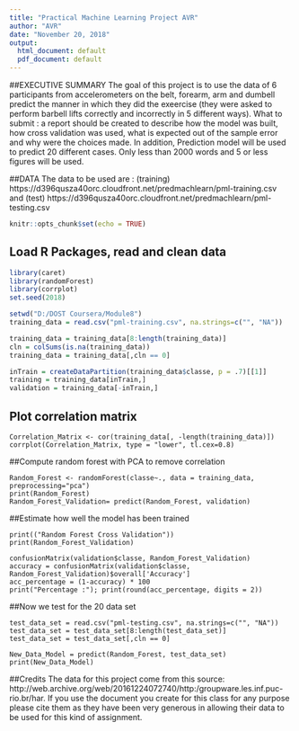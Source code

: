 ---
title: "Practical Machine Learning Project AVR"
author: "AVR"
date: "November 20, 2018"
output:
  html_document: default
  pdf_document: default
---
##EXECUTIVE SUMMARY
The goal of this project is to use the data of 6 participants from accelerometers on the belt, forearm, arm and dumbell predict the manner in which they did the exeercise (they were asked to perform barbell lifts correctly and incorrectly in 5 different ways). What to submit : a report should be created to describe how the model was built, how cross validation was used, what is expected out of the sample error and why were the choices made. In addition, Prediction model will be used to predict 20 different cases. Only less than 2000 words and 5 or less figures will be used.

##DATA
The data to be used are : (training) https://d396qusza40orc.cloudfront.net/predmachlearn/pml-training.csv and (test) https://d396qusza40orc.cloudfront.net/predmachlearn/pml-testing.csv

```{r setup, include=FALSE}
knitr::opts_chunk$set(echo = TRUE)
```

## Load R Packages, read and clean data
```{r Packages Installed}
library(caret)
library(randomForest)
library(corrplot)
set.seed(2018)

setwd("D:/DOST Coursera/Module8")
training_data = read.csv("pml-training.csv", na.strings=c("", "NA"))

training_data = training_data[8:length(training_data)]
cln = colSums(is.na(training_data))
training_data = training_data[,cln == 0]

inTrain = createDataPartition(training_data$classe, p = .7)[[1]]
training = training_data[inTrain,]
validation = training_data[-inTrain,]
```
## Plot correlation matrix
```
Correlation_Matrix <- cor(training_data[, -length(training_data)])
corrplot(Correlation_Matrix, type = "lower", tl.cex=0.8)
```

##Compute random forest with PCA to remove correlation

```
Random_Forest <- randomForest(classe~., data = training_data, preprocessing="pca")
print(Random_Forest)
Random_Forest_Validation= predict(Random_Forest, validation)
```

##Estimate how well the model has been trained
```
print(("Random Forest Cross Validation"))
print(Random_Forest_Validation)

confusionMatrix(validation$classe, Random_Forest_Validation)
accuracy = confusionMatrix(validation$classe, Random_Forest_Validation)$overall['Accuracy']
acc_percentage = (1-accuracy) * 100
print("Percentage :"); print(round(acc_percentage, digits = 2))
```

##Now we test for the 20 data set

```
test_data_set = read.csv("pml-testing.csv", na.strings=c("", "NA"))
test_data_set = test_data_set[8:length(test_data_set)]
test_data_set = test_data_set[,cln == 0]

New_Data_Model = predict(Random_Forest, test_data_set)
print(New_Data_Model)
```
##Credits 
The data for this project come from this source: http://web.archive.org/web/20161224072740/http:/groupware.les.inf.puc-rio.br/har. If you use the document you create for this class for any purpose please cite them as they have been very generous in allowing their data to be used for this kind of assignment.


